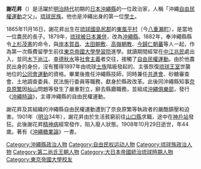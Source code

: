 {{japanese|image=Jahana Noboru.jpg|japanese=謝花 昇|kana=じゃはな のぼる|romaji=Jahana Noboru}}
'''謝花昇'''（{{bd|1865年|11月16日|1908年|10月29日|}}）是活躍於[[明治時代|明治時代]]初期的[[日本|日本]][[沖繩縣|沖繩縣]]的一位政治家，人稱「沖繩[[自由民權運動|自由民權運動]]之父」。[[琉球民族|琉球民族]]。他也是沖繩出身的第一位[[學士|學士]]。

1865年11月16日，謝花昇出生在[[琉球國|琉球國]][[島尻郡|島尻郡]]的[[東風平村|東風平村]]（今[[八重瀨町|八重瀨町]]），是當地一位農民的長子。1879年，[[日本吞併琉球|琉球被日本兼併]]，改為[[沖繩縣|沖繩縣]]。1882年，奉沖繩縣縣令[[上杉茂憲|上杉茂憲]]的命令，與[[岸本賀昌|岸本賀昌]]、[[太田朝敷|太田朝敷]]、[[高嶺朝教|高嶺朝教]]、[[今歸仁朝蕃|今歸仁朝蕃]]等人一起，作為第一次縣費留學生前往[[東京帝國大學|東京帝國大學]][[學習院|學習院]]進學。就讀期間經常在[[中江兆民|中江兆民]]處出入，並同[[木下尚江|木下尚江]]、[[幸德秋水|幸德秋水]]等[[社會主義|社會主義]]者交往，接觸了[[自由民權運動|自由民權運動]]。由於他農民出身的身份，沒有獲得1897年由琉球[[士族|士族]]階級發起的、主張恢復[[第二尚氏|琉球王室]]世襲地位的[[公同會運動|公同會運動]]的資格。畢業後擔任沖繩縣技師，同時兼任[[共進會|共進會]]、砂糖審查會、土地調查委員、民法施行委員等職務，獻身於縣政改革。此後同沖繩縣知事[[奈良原繁|奈良原繁]]因[[杣山_(琉球)|杣山]]問題等發生了嚴重對立，辭去縣廳職務，並組成[[沖繩俱樂部|沖繩俱樂部]]，發行《[[沖繩時論|沖繩時論]]》，主導沖繩縣的自由民權運動。

謝花昇及其組織的沖繩縣自由民權運動遭到了奈良原繁等執政者的嚴酷鎮壓和迫害。1901年（[[明治|明治]]34年），謝花昇由於生活貧窮前往[[山口縣|山口縣]]求職，途中在[[神戶站_(兵庫縣)|神戶站]]發狂。此後謝花昇[[精神病|精神病]]經常發作，陷入廢人狀態。1908年10月29日逝世，年44歲。著有《[[沖繩糖業論|沖繩糖業論]]》一書。

{{Authority control}}
{{DEFAULTSORT:Jahana Noboru}}
[[Category:沖繩縣政治人物|Category:沖繩縣政治人物]]
[[Category:自由民权运动人物|Category:自由民权运动人物]]
[[Category:琉球族政治人物|Category:琉球族政治人物]]
[[Category:第二尚氏王朝人物|Category:第二尚氏王朝人物]]
[[Category:大日本帝國統治琉球時期人物|Category:大日本帝國統治琉球時期人物]]
[[Category:東京帝國大學校友|Category:東京帝國大學校友]]